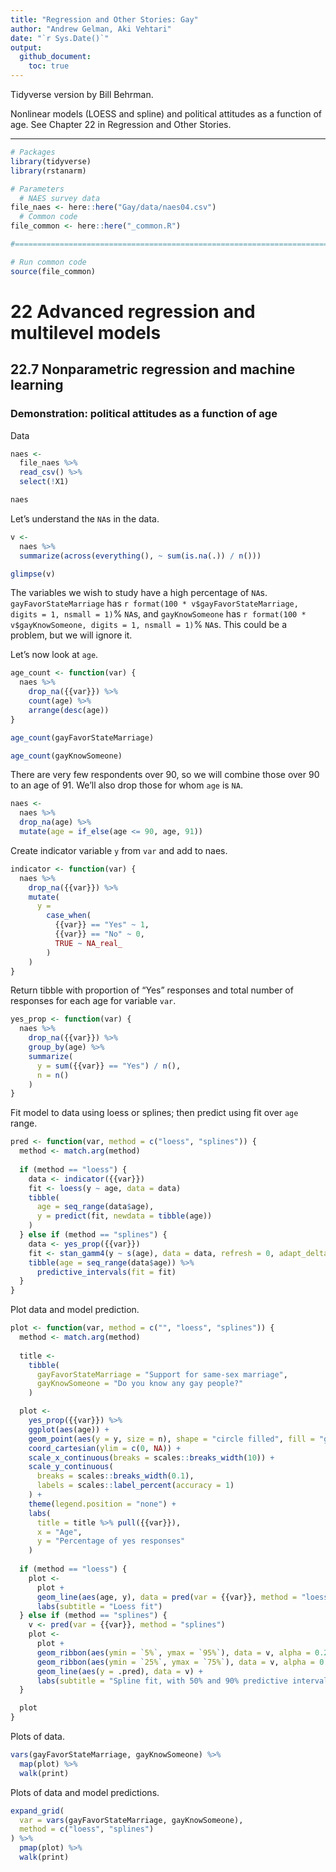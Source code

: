 ```yaml
---
title: "Regression and Other Stories: Gay"
author: "Andrew Gelman, Aki Vehtari"
date: "`r Sys.Date()`"
output:
  github_document:
    toc: true
---
```

Tidyverse version by Bill Behrman.

Nonlinear models (LOESS and spline) and political
attitudes as a function of age. See Chapter 22 in Regression and
Other Stories.

-------------

```r
# Packages
library(tidyverse)
library(rstanarm)

# Parameters
  # NAES survey data
file_naes <- here::here("Gay/data/naes04.csv") 
  # Common code
file_common <- here::here("_common.R")

#===============================================================================

# Run common code
source(file_common)
```

# 22 Advanced regression and multilevel models

## 22.7 Nonparametric regression and machine learning

### Demonstration: political attitudes as a function of age

Data

```r
naes <- 
  file_naes %>% 
  read_csv() %>% 
  select(!X1)

naes
```

Let's understand the `NA`s in the data.

```r
v <- 
  naes %>% 
  summarize(across(everything(), ~ sum(is.na(.)) / n()))

glimpse(v)
```

The variables we wish to study have a high percentage of `NA`s. `gayFavorStateMarriage` has `r format(100 * v$gayFavorStateMarriage, digits = 1, nsmall = 1)`% `NA`s, and `gayKnowSomeone` has `r format(100 * v$gayKnowSomeone, digits = 1, nsmall = 1)`% `NA`s. This could be a problem, but we will ignore it.

Let's now look at `age`.

```r
age_count <- function(var) {
  naes %>% 
    drop_na({{var}}) %>% 
    count(age) %>% 
    arrange(desc(age))
}

age_count(gayFavorStateMarriage)

age_count(gayKnowSomeone)
```

There are very few respondents over 90, so we will combine those over 90 to an age of 91. We'll also drop those for whom `age` is `NA`.

```r
naes <- 
  naes %>% 
  drop_na(age) %>% 
  mutate(age = if_else(age <= 90, age, 91))
```

Create indicator variable `y` from `var` and add to naes.

```r
indicator <- function(var) {
  naes %>% 
    drop_na({{var}}) %>% 
    mutate(
      y =
        case_when(
          {{var}} == "Yes" ~ 1,
          {{var}} == "No" ~ 0,
          TRUE ~ NA_real_
        )
    )
}
```

Return tibble with proportion of "Yes" responses and total number of responses for each age for variable `var`.

```r
yes_prop <- function(var) {
  naes %>% 
    drop_na({{var}}) %>% 
    group_by(age) %>% 
    summarize(
      y = sum({{var}} == "Yes") / n(),
      n = n()
    )
}
```

Fit model to data using loess or splines; then predict using fit over `age` range.

```r
pred <- function(var, method = c("loess", "splines")) {
  method <- match.arg(method)
  
  if (method == "loess") {
    data <- indicator({{var}})
    fit <- loess(y ~ age, data = data)
    tibble(
      age = seq_range(data$age),
      y = predict(fit, newdata = tibble(age))
    )
  } else if (method == "splines") {
    data <- yes_prop({{var}})
    fit <- stan_gamm4(y ~ s(age), data = data, refresh = 0, adapt_delta = 0.99)
    tibble(age = seq_range(data$age)) %>% 
      predictive_intervals(fit = fit)
  }
}
```

Plot data and model prediction.

```r
plot <- function(var, method = c("", "loess", "splines")) {
  method <- match.arg(method)
  
  title <- 
    tibble(
      gayFavorStateMarriage = "Support for same-sex marriage",
      gayKnowSomeone = "Do you know any gay people?"
    )

  plot <-
    yes_prop({{var}}) %>% 
    ggplot(aes(age)) +
    geom_point(aes(y = y, size = n), shape = "circle filled", fill = "grey75") +
    coord_cartesian(ylim = c(0, NA)) +
    scale_x_continuous(breaks = scales::breaks_width(10)) +
    scale_y_continuous(
      breaks = scales::breaks_width(0.1),
      labels = scales::label_percent(accuracy = 1)
    ) +
    theme(legend.position = "none") +
    labs(
      title = title %>% pull({{var}}),
      x = "Age",
      y = "Percentage of yes responses"
    )
  
  if (method == "loess") {
    plot <-
      plot +
      geom_line(aes(age, y), data = pred(var = {{var}}, method = "loess")) +
      labs(subtitle = "Loess fit")
  } else if (method == "splines") {
    v <- pred(var = {{var}}, method = "splines")
    plot <-
      plot +
      geom_ribbon(aes(ymin = `5%`, ymax = `95%`), data = v, alpha = 0.25) +
      geom_ribbon(aes(ymin = `25%`, ymax = `75%`), data = v, alpha = 0.5) +
      geom_line(aes(y = .pred), data = v) +
      labs(subtitle = "Spline fit, with 50% and 90% predictive intervals")
  }

  plot
}
```

Plots of data.

```r
vars(gayFavorStateMarriage, gayKnowSomeone) %>% 
  map(plot) %>% 
  walk(print)
```

Plots of data and model predictions.

```r
expand_grid(
  var = vars(gayFavorStateMarriage, gayKnowSomeone),
  method = c("loess", "splines")
) %>% 
  pmap(plot) %>%
  walk(print)
```

